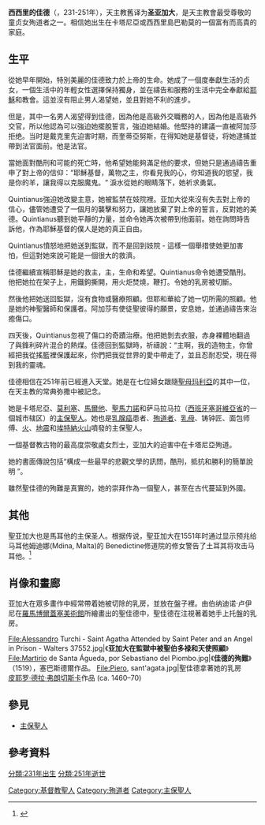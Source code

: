 {{Infobox saint
|name= 西西里的聖佳德<br>Sant'Agata
|birth_date= 公元後231年<ref>D'Arrigo, Santo. ''Il Martirio di Santa Agata'' (Catania) 1985</ref>
|death_date= 公元後251年
|feast_day= 2月5日
|venerated_in= [[天主教會|天主教會]]<br />[[東方正教會|東方正教會]]<br />[[東方正統教會|東方正統教會]]
|image= St Agatha mosaic - Cathedral of Monreale - Italy 2015.JPG
|imagesize= 250px
|caption= 
|birth_place= [[西西里岛|西西里岛]][[卡塔尼亞|卡塔尼亞]]或[[巴勒莫|巴勒莫]]
|death_place= 西西里岛卡塔尼亞
|titles= 聖人
|beatified_date=
|beatified_place=
|beatified_by=
|canonized_date= 
|canonized_place= 
|canonized_by= 由[[教宗額我略一世|教宗額我略一世]]封聖
|attributes= 大剪刀、钳、在板上的[[乳房|乳房]]
|patronage= [[西西里|西西里]]、鑄鐘匠、[[乳腺癌|乳腺癌]]、麵包師傅、[[卡塔尼亞|卡塔尼亞]]、對抗[[火|火]]<ref>[http://www.catholicculture.org/culture/liturgicalyear/calendar/day.cfm?id=36 天主教文化]</ref>；<br> [[地震|地震]]、[[埃特納火山|埃特納火山]]噴發、[[火|火]]、[[珠宝|珠宝]]、[[殉道者|殉道者]]、[[天然災害|天然災害]]、[[護士|護士]]；<br>[[巴勒莫|巴勒莫]]、 被[[强奸|强奸]]的受害者；<br>[[聖馬力諾|聖馬力諾]]、單身的非神職教徒、[[不孕|不孕]]、被拷打的受害者、[[火山爆發|火山爆發]]、[[乳母|乳母]]、薩馬拉馬拉、[[西班牙|西班牙]]
|major_shrine=
|suppressed_date=
|prayer= Dear Virgin and Martyr, whom the Church recalls in her liturgy, you heroically resisted the temptations of a degenerate ruler. Subjected to long and horrible tortures, you remained faithful to your heavenly Spouse. Saint Peter, we are told, gave you some solace and so you are invoked by nurses. Encourage them to see Christ in the sick and to render true service to them. Amen.
|prayer_attrib= 天主教經文
}}

'''西西里的佳德'''（{{lang-it|Sant'Agata}}，231-251年），天主教舊译为'''圣亚加大'''，是天主教會最受尊敬的童贞女殉道者之一。相信她出生在卡塔尼亞或西西里島巴勒莫的一個富有而高貴的家庭。

== 生平 ==
從她早年開始，特別美麗的佳德致力於上帝的生命。她成了一個度奉獻生活的贞女，一個生活中的年輕女性選擇保持獨身，並在禱告和服務的生活中完全奉獻給[[耶穌|耶穌]]和教會。這並沒有阻止男人渴望她，並且對她不利的進步。

但是，其中一名男人渴望得到佳德，因為他是高級外交職務的人，因為他是高級外交官，所以他認為可以強迫她擺脫誓言，強迫她結婚。他堅持的建議一直被阿加莎拒绝。当时是戴克里先迫害时期，而奎蒂亞努斯，在得知她是基督徒，将她逮捕並帶到法官面前。他是法官。

當她面對酷刑和可能的死亡時，他希望她能夠滿足他的要求，但她只是通過禱告重申了對上帝的信仰：“耶穌基督，萬物之主，你看見我的心，你知道我的慾望，我是你的羊，讓我得以克服魔鬼。“ 淚水從她的眼睛落下，她祈求勇氣。

Quintianus強迫她改變主意，她被監禁在妓院裡。亚加大從來沒有失去對上帝的信心，儘管她遭受了一個月的襲擊和努力，讓她放棄了對上帝的誓言，反對她的美德。Quintianus聽到她平靜的力量，並命令她再次被帶到他面前。她在詢問時告訴他，作為耶穌基督的僕人是她的真正自由。

Quintianus憤怒地把她送到監獄，而不是回到妓院 - 這樣一個舉措使她更加害怕，但這對她來說可能是一個很大的救濟。

佳德繼續宣稱耶穌是她的救主，主，生命和希望。Quintianus命令她遭受酷刑。他把她拉在架子上，用鐵鉤撕開，用火炬焚燒，鞭打。令她的乳房被切斷。 

然後他把她送回監獄，沒有食物或醫療照顧。但耶和華給了她一切所需的照顧。他是她的神聖醫師和保護者。阿加莎有使徒聖彼得的願景，安息她，並通過禱告來治癒傷口。

四天後，Quintianus忽視了傷口的奇蹟治療。他把她剝去衣服，赤身裸體地翻過了與鋒利碎片混合的熱煤。佳德回到監獄時，祈禱說：“主啊，我的造物主，你曾經把我從搖籃裡保護起來，你們把我從世界的愛中帶走了，並且忍耐忍受，現在得到我的靈魂。

佳德相信在251年前已經進入天堂。她是在七位婦女跟隨[[聖母玛利亞|聖母玛利亞]]的其中一位，在天主教的常典弥撒中被記念。

她是卡塔尼亞、[[莫利塞|莫利塞]]、[[馬爾他|馬爾他]]、[[聖馬力諾|聖馬力諾]]和萨马拉马拉（[[西班牙|西班牙]][[塞哥維亞省|塞哥維亞省]]的一個城市辖区）的[[主保聖人|主保聖人]]。她也是[[乳腺癌|乳腺癌]]患者、[[殉道者|殉道者]]、[[乳母|乳母]]、铸钟匠、面包师傅、[[火|火]]、[[地震|地震]]和[[埃特納火山|埃特納火山]]噴發的主保聖人。

一個基督教古物的最高度崇敬處女烈士，亚加大的迫害中在卡塔尼亞殉道。

她的書面傳說包括“構成一些最早的悲觀文學的訊問，酷刑，抵抗和勝利的簡單說明 ”。

雖然聖佳德的殉難是真實的，她的崇拜作為一個聖人，甚至在古代蔓延到外國。

== 其他 ==
聖亚加大也是馬耳他的主保圣人。根据传说，聖亚加大在1551年时通过显示预兆给马耳他姆迪娜(Mdina, Malta)的 Benedictine修道院的修女警告了土耳其将攻击马耳他。<ref>{{Cite web |url=http://stagathamalta.com/agatha.html |title="St. Agatha", St. Agatha's Crypt, Catacombs & Museum |access-date=2017-04-10 |archive-date=2020-10-08 |archive-url=https://web.archive.org/web/20201008104528/http://stagathamalta.com/agatha.html |dead-url=no }}</ref>

== 肖像和畫廊 ==
亚加大在眾多畫作中經常帶着她被切除的乳房，並放在盤子裡。由伯纳迪诺·卢伊尼在[[羅馬|羅馬]][[博爾蓋塞美術館|博爾蓋塞美術館]]所繪畫出的聖佳德中，聖佳德在注視著着她手上托盤的乳房。

<gallery>
File:Alessandro Turchi - Saint Agatha Attended by Saint Peter and an Angel in Prison - Walters 37552.jpg|《'''亚加大在監獄中被聖伯多禄和天使照顧'''》<br>{{link-en|沃爾特斯藝術博物館|Walters Art Museum}}
File:Martirio de Santa Águeda, por Sebastiano del Piombo.jpg|《'''佳德的殉難'''》（1519），塞巴斯德爾作品。
File:Piero, sant'agata.jpg|聖佳德拿著她的乳房<br>[[皮耶罗·德拉·弗朗切斯卡|皮耶罗·德拉·弗朗切斯卡]]作品 (ca. 1460–70)
</gallery>

==參見==
*[[主保聖人|主保聖人]]

==參考資料==
{{Reflist}}

{{天主教聖人}}
[[分類:231年出生|分類:231年出生]]
[[分類:251年逝世|分類:251年逝世]]
{{Authority control}}
[[Category:基督教聖人|Category:基督教聖人]]
[[Category:殉道者|Category:殉道者]]
[[Category:主保聖人|Category:主保聖人]]